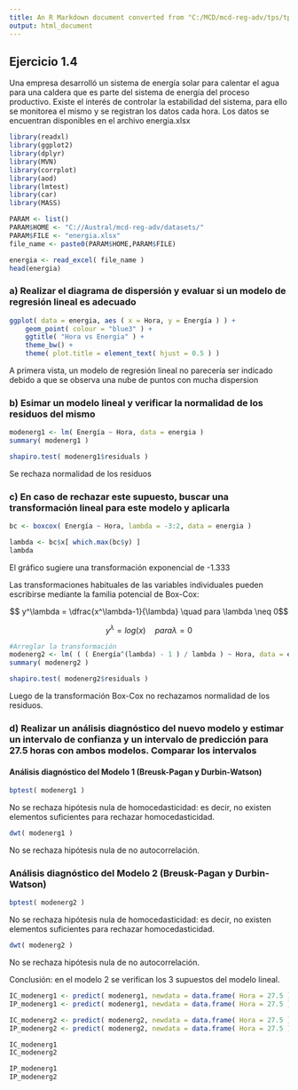 ```yaml
---
title: An R Markdown document converted from "C:/MCD/mcd-reg-adv/tps/tp1/RA_TP1_EJ1_4_FC.ipynb"
output: html_document
---
```


## Ejercicio 1.4

Una empresa desarrolló un sistema de energía solar para calentar el agua para una caldera que es parte del sistema de energía del proceso productivo. Existe el interés de controlar la estabilidad del sistema, para ello se monitorea el mismo y se registran los datos cada hora. Los datos se encuentran disponibles en el archivo energia.xlsx

```r
library(readxl)
library(ggplot2)
library(dplyr)
library(MVN)
library(corrplot)
library(aod)
library(lmtest)
library(car)
library(MASS)
```

```r
PARAM <- list()
PARAM$HOME <- "C://Austral/mcd-reg-adv/datasets/"
PARAM$FILE <- "energia.xlsx"
file_name <- paste0(PARAM$HOME,PARAM$FILE)
```

```r
energia <- read_excel( file_name )
head(energia)
```

### a) Realizar el diagrama de dispersión y evaluar si un modelo de regresión lineal es adecuado

```r
ggplot( data = energia, aes ( x = Hora, y = Energía ) ) +
    geom_point( colour = "blue3" ) + 
    ggtitle( "Hora vs Energia" ) +
    theme_bw() +
    theme( plot.title = element_text( hjust = 0.5 ) )
```

A primera vista, un modelo de regresión lineal no parecería ser indicado debido a que se observa una nube de puntos con mucha dispersion

### b) Esimar un modelo lineal y verificar la normalidad de los residuos del mismo

```r
modenerg1 <- lm( Energía ~ Hora, data = energia )
summary( modenerg1 )
```

```r
shapiro.test( modenerg1$residuals )
```

Se rechaza normalidad de los residuos

### c) En caso de rechazar este supuesto, buscar una transformación lineal para este modelo y aplicarla

```r
bc <- boxcox( Energía ~ Hora, lambda = -3:2, data = energia )
```

```r
lambda <- bc$x[ which.max(bc$y) ]
lambda
```

El gráfico sugiere una transformación exponencial de -1.333

Las transformaciones habituales de las variables individuales pueden escribirse mediante la familia potencial de Box-Cox:

$$ y^\lambda = \dfrac{x^\lambda-1}{\lambda} \quad para \lambda \neq 0$$

$$ y^\lambda = log(x) \quad para \lambda = 0$$

```r
#Arreglar la transformación
modenerg2 <- lm( ( ( Energía^(lambda) - 1 ) / lambda ) ~ Hora, data = energia )
summary( modenerg2 )
```

```r
shapiro.test( modenerg2$residuals )
```

Luego de la transformación Box-Cox no rechazamos normalidad de los residuos.

### d) Realizar un análisis diagnóstico del nuevo modelo y estimar un intervalo de confianza y un intervalo de predicción para 27.5 horas con ambos modelos. Comparar los intervalos

#### Análisis diagnóstico del Modelo 1 (Breusk-Pagan y Durbin-Watson)

```r
bptest( modenerg1 ) 
```

No se rechaza hipótesis nula de homocedasticidad: es decir, no existen elementos suficientes para rechazar homocedasticidad.

```r
dwt( modenerg1 )
```

No se rechaza hipótesis nula de no autocorrelación.

### Análisis diagnóstico del Modelo 2 (Breusk-Pagan y Durbin-Watson)

```r
bptest( modenerg2 )
```

No se rechaza hipótesis nula de homocedasticidad: es decir, no existen elementos suficientes para rechazar homocedasticidad.

```r
dwt( modenerg2 )
```

No se rechaza hipótesis nula de no autocorrelación.

Conclusión: en el modelo 2 se verifican los 3 supuestos del modelo lineal.

```r
IC_modenerg1 <- predict( modenerg1, newdata = data.frame( Hora = 27.5 ), interval = "confidence" )
IP_modenerg1 <- predict( modenerg1, newdata = data.frame( Hora = 27.5 ), interval = "prediction" )

IC_modenerg2 <- predict( modenerg2, newdata = data.frame( Hora = 27.5 ), interval = "confidence" )
IP_modenerg2 <- predict( modenerg2, newdata = data.frame( Hora = 27.5 ), interval = "prediction" )
```

```r
IC_modenerg1
IC_modenerg2
```

```r
IP_modenerg1
IP_modenerg2
```

